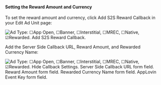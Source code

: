 #### Setting the Reward Amount and Currency

To set the reward amount and currency, click <UILabel>Add S2S Reward Callback</UILabel> in your <UILabel>Edit Ad Unit</UILabel> page:

![Ad Type: ☐App Open, ☐Banner, ☐Interstitial, ☐MREC, ☐Native, ☑Rewarded. Add S2S Reward Callback.](/images/setting-reward-01.png)

Add the <UILabel>Server Side Callback URL</UILabel>, <UILabel>Reward Amount</UILabel>, and <UILabel>Rewarded Currency Name</UILabel>:

![Ad Type: ☐App Open, ☐Banner, ☐Interstitial, ☐MREC, ☐Native, ☑Rewarded. Hide Callback Settings. Server Side Callback URL form field. Reward Amount form field. Rewarded Currency Name form field. AppLovin Event Key form field.](/images/setting-reward-02.png)

